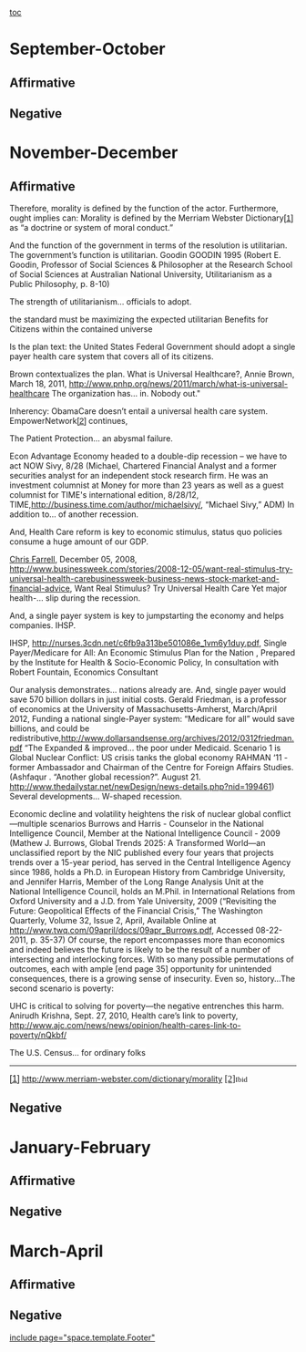 [[toc]]
=September-October= 
==Affirmative== 
==Negative== 

=November-December= 
==Affirmative== 
<span style="background-color: #ffffff;">Therefore, morality is defined by the function of the actor. Furthermore, ought implies can: Morality is defined by the Merriam Webster Dictionary</span><span style="background-color: #ffffff; font-family: Calibri,sans-serif; font-size: 11pt;">[[debatecoaches/home#_ftn1|[1]]]</span><span style="background-color: #ffffff;"> as “a doctrine or system of moral conduct.”</span>

<span style="background-color: #ffffff;">And the function of the government in terms of the resolution is utilitarian.</span>
<span style="background-color: #ffffff;">The government’s function is utilitarian. Goodin</span>
<span style="background-color: #ffffff;">GOODIN 1995 (Robert E. Goodin, Professor of Social Sciences & Philosopher at the Research School of Social Sciences at Australian National University, Utilitarianism as a Public Philosophy, p. 8-10)</span>

<span style="background-color: #ffffff;">The strength of utilitarianism… officials to adopt.</span>

<span style="background-color: #ffffff;">the standard must be maximizing the expected utilitarian Benefits for Citizens within the contained universe</span>

<span style="background-color: #ffffff;">Is the plan text: the United States Federal Government should adopt a single payer health care system that covers all of its citizens.</span>

<span style="background-color: #ffffff;">Brown contextualizes the plan.</span>
<span style="background-color: #ffffff;">What is Universal Healthcare?, Annie Brown, March 18, 2011, </span><span style="background-color: #ffffff;">[[http://www.pnhp.org/news/2011/march/what-is-universal-healthcare]]</span>
<span style="background-color: #ffffff;">The organization has… in. Nobody out."</span>

<span style="background-color: #ffffff;">Inherency: ObamaCare doesn’t entail a universal health care system. EmpowerNetwork</span><span style="background-color: #ffffff; font-family: Calibri,sans-serif; font-size: 11pt;">[[debatecoaches/home#_ftn2|[2]]]</span><span style="background-color: #ffffff;"> continues,</span>


<span style="background-color: #ffffff;">The Patient Protection… an abysmal failure.</span>


<span style="background-color: #ffffff;">Econ Advantage</span>
<span style="background-color: #ffffff;">Economy headed to a double-dip recession – we have to act NOW</span>
<span style="background-color: #ffffff;">Sivy, 8/28 (Michael, Chartered Financial Analyst and a former securities analyst for an independent stock research firm. He was an investment columnist at Money for more than 23 years as well as a guest columnist for TIME's international edition, 8/28/12, TIME,</span><span style="background-color: #ffffff;">[[http://business.time.com/author/michaelsivy/]]</span><span style="background-color: #ffffff;">, “Michael Sivy,” ADM)</span>
<span style="background-color: #ffffff;">In addition to… of another recession.</span>

<span style="background-color: #ffffff;">And, Health Care reform is key to economic stimulus, status quo policies consume a huge amount of our GDP.</span>

<span style="background-color: #ffffff;">[[http://www.businessweek.com/authors/566-chris-farrell|Chris Farrell]]</span><span style="background-color: #ffffff;">, December 05, 2008, </span><span style="background-color: #ffffff;">[[http://www.businessweek.com/stories/2008-12-05/want-real-stimulus-try-universal-health-carebusinessweek-business-news-stock-market-and-financial-advice]]</span><span style="background-color: #ffffff;">, Want Real Stimulus? Try Universal Health Care</span>
<span style="background-color: #ffffff;">Yet major health-… slip during the recession.</span>

<span style="background-color: #ffffff;">And, a single payer system is key to jumpstarting the economy and helps companies. IHSP.</span>

<span style="background-color: #ffffff;">IHSP, </span><span style="background-color: #ffffff;">[[http://nurses.3cdn.net/c6fb9a313be501086e_1vm6y1duy.pdf]]</span><span style="background-color: #ffffff;">, Single Payer/Medicare for All: An Economic Stimulus Plan for the Nation , Prepared by the Institute for Health & Socio-Economic Policy, In consultation with Robert Fountain, Economics Consultant</span>


<span style="background-color: #ffffff;">Our analysis demonstrates… nations already are.</span>
<span style="background-color: #ffffff;">And, single payer would save 570 billion dollars in just initial costs.</span>
<span style="background-color: #ffffff;">Gerald Friedman, is a professor of economics at the University of Massachusetts-Amherst, March/April 2012, Funding a national single-Payer system: “Medicare for all” would save billions, and could be redistributive,</span><span style="background-color: #ffffff;">[[http://www.dollarsandsense.org/archives/2012/0312friedman.pdf]]</span>
<span style="background-color: #ffffff;">“The Expanded & improved… the poor under Medicaid.</span>
<span style="background-color: #ffffff;">Scenario 1 is Global Nuclear Conflict:</span>
<span style="background-color: #ffffff;">US crisis tanks the global economy</span>
<span style="background-color: #ffffff;">RAHMAN ‘11 - former Ambassador and Chairman of the Centre for Foreign Affairs Studies. (Ashfaqur . “Another global recession?”. August 21. </span><span style="background-color: #ffffff;">[[http://www.thedailystar.net/newDesign/news-details.php?nid=199461]]</span><span style="background-color: #ffffff;">)</span>
<span style="background-color: #ffffff;">Several developments… W-shaped recession.</span>

<span style="background-color: #ffffff;">Economic decline and volatility heightens the risk of nuclear global conflict—multiple scenarios</span>
<span style="background-color: #ffffff;">Burrows and Harris - Counselor in the National Intelligence Council, Member at the National Intelligence Council - 2009 (Mathew J. Burrows, Global Trends 2025: A Transformed World—an unclassified report by the NIC published every four years that projects trends over a 15-year period, has served in the Central Intelligence Agency since 1986, holds a Ph.D. in European History from Cambridge University, and Jennifer Harris, Member of the Long Range Analysis Unit at the National Intelligence Council, holds an M.Phil. in International Relations from Oxford University and a J.D. from Yale University, 2009 (“Revisiting the Future: Geopolitical Effects of the Financial Crisis,” The Washington Quarterly, Volume 32, Issue 2, April, Available Online at </span><span style="background-color: #ffffff;">[[http://www.twq.com/09april/docs/09apr_Burrows.pdf]]</span><span style="background-color: #ffffff;">, Accessed 08-22-2011, p. 35-37)</span>
<span style="background-color: #ffffff;">Of course, the report encompasses more than economics and indeed believes the future is likely to be the result of a number of intersecting and interlocking forces. With so many possible permutations of outcomes, each with ample [end page 35] opportunity for unintended consequences, there is a growing sense of insecurity.</span>
<span style="background-color: #ffffff;">Even so, history…The second scenario is poverty:</span>

<span style="background-color: #ffffff;">UHC is critical to solving for poverty—the negative entrenches this harm.</span>
<span style="background-color: #ffffff;">Anirudh Krishna, Sept. 27, 2010, Health care’s link to poverty, </span><span style="background-color: #ffffff;">[[http://www.ajc.com/news/news/opinion/health-cares-link-to-poverty/nQkbf/]]</span>

<span style="background-color: #ffffff;">The U.S. Census… for ordinary folks</span>

----
<span style="background-color: #ffffff; font-family: Calibri,sans-serif; font-size: 12pt;">[[debatecoaches/home#_ftnref1|[1]]]</span> <span style="background-color: #ffffff;">[[http://www.merriam-webster.com/dictionary/morality]]</span>
<span style="background-color: #ffffff; font-family: 'Times New Roman',serif; font-size: 12pt;">[[debatecoaches/home#_ftnref2|[2]]]</span><span style="background-color: #ffffff; font-family: 'Times New Roman',serif; font-size: 10pt;">Ibid</span>
==Negative== 

=January-February= 
==Affirmative== 
==Negative== 

=March-April= 
==Affirmative== 
==Negative== 

[[include page="space.template.Footer"]]